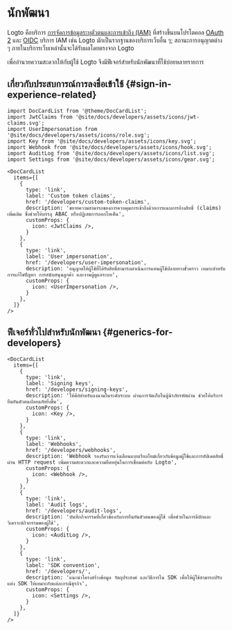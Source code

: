 # นักพัฒนา

Logto คือบริการ [การจัดการข้อมูลระบุตัวตนและการเข้าถึง (IAM)](https://auth.wiki/iam) ที่สร้างขึ้นบนโปรโตคอล [OAuth 2](https://auth.wiki/oauth-2.0) และ [OIDC](https://auth.wiki/openid-connect) บริการ IAM เช่น Logto มักเป็นรากฐานของบริการเว็บอื่น ๆ; สถานะการอนุญาตต่าง ๆ ภายในบริการเว็บเหล่านั้นจะได้รับผลโดยตรงจาก Logto

เพื่ออำนวยความสะดวกให้กับผู้ใช้ Logto จึงมีฟีเจอร์สำหรับนักพัฒนาที่ใช้บ่อยหลายรายการ

## เกี่ยวกับประสบการณ์การลงชื่อเข้าใช้ \{#sign-in-experience-related}

```mdx-code-block
import DocCardList from '@theme/DocCardList';
import JwtClaims from '@site/docs/developers/assets/icons/jwt-claims.svg';
import UserImpersonation from '@site/docs/developers/assets/icons/role.svg';
import Key from '@site/docs/developers/assets/icons/key.svg';
import Webhook from '@site/docs/developers/assets/icons/hook.svg';
import AuditLog from '@site/docs/developers/assets/icons/list.svg';
import Settings from '@site/docs/developers/assets/icons/gear.svg';

<DocCardList
  items={[
    {
      type: 'link',
      label: 'Custom token claims',
      href: '/developers/custom-token-claims',
      description: 'ขยายความสามารถของการควบคุมการเข้าถึงด้วยการแนบการอ้างสิทธิ์ (claims) เพิ่มเติม ซึ่งช่วยให้บรรลุ ABAC หรือปฏิเสธการออกโทเค็น',
      customProps: {
        icon: <JwtClaims />,
      }
    },
    {
      type: 'link',
      label: 'User impersonation',
      href: '/developers/user-impersonation',
      description: 'อนุญาตให้ผู้ใช้ที่ได้รับสิทธิ์สามารถดำเนินการแทนผู้ใช้ปลายทางชั่วคราว เหมาะสำหรับการแก้ไขปัญหา การสนับสนุนลูกค้า และงานผู้ดูแลระบบ',
      customProps: {
        icon: <UserImpersonation />,
      }
    },
  ]}
/>
```

## ฟีเจอร์ทั่วไปสำหรับนักพัฒนา \{#generics-for-developers}

```mdx-code-block
<DocCardList
  items={[
    {
      type: 'link',
      label: 'Signing keys',
      href: '/developers/signing-keys',
      description: 'ให้คีย์สำหรับลงนามในระดับระบบ ผ่านการจัดเก็บในตู้นิรภัยรหัสผ่าน ช่วยให้บริการยืนยันตัวตนปลอดภัยยิ่งขึ้น',
      customProps: {
        icon: <Key />,
      }
    },
    {
      type: 'link',
      label: 'Webhooks',
      href: '/developers/webhooks',
      description: 'Webhook รองรับการแจ้งเตือนแบบเรียลไทม์เกี่ยวกับข้อมูลผู้ใช้และการอัปเดตสิทธิ์ผ่าน HTTP request เพิ่มความสะดวกและความยืดหยุ่นในการเชื่อมต่อกับ Logto',
      customProps: {
        icon: <Webhook />,
      }
    },
    {
      type: 'link',
      label: 'Audit logs',
      href: '/developers/audit-logs',
      description: 'บันทึกกิจกรรมที่เกี่ยวข้องกับการยืนยันตัวตนของผู้ใช้ เพื่อช่วยในการดีบักและวิเคราะห์กิจกรรมของผู้ใช้',
      customProps: {
        icon: <AuditLog />,
      }
    },
    {
      type: 'link',
      label: 'SDK convention',
      href: '/developers/',
      description: 'แนะนำโครงสร้างข้อมูล วัตถุประสงค์ และวิธีการใน SDK เพื่อให้ผู้ใช้สามารถปรับแต่ง SDK ให้เหมาะกับแต่ละกรณีธุรกิจ',
      customProps: {
        icon: <Settings />,
      }
    },
  ]}
/>
```
